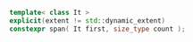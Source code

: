 ```cpp
template< class It >
explicit(extent != std::dynamic_extent)
constexpr span( It first, size_type count );
```
